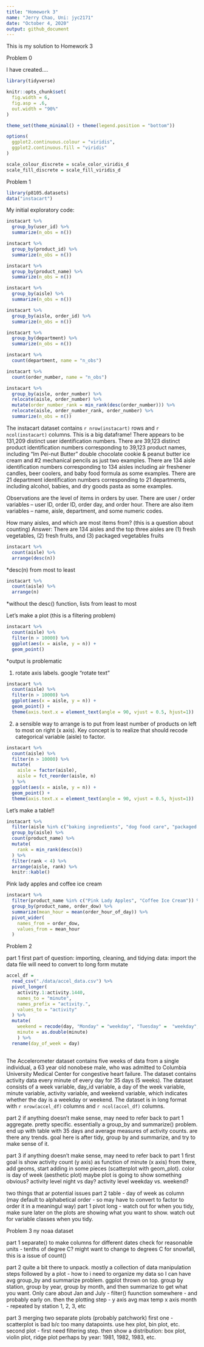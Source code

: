 ```yaml
---
title: "Homework 3"
name: "Jerry Chao, Uni: jyc2171"
date: "October 4, 2020"
output: github_document
---
```


This is my solution to Homework 3

Problem 0

I have created....

```r
library(tidyverse)

knitr::opts_chunk$set(
  fig.width = 6,
  fig.asp = .6,
  out.width = "90%"
)

theme_set(theme_minimal() + theme(legend.position = "bottom"))

options(
  ggplot2.continuous.colour = "viridis",
  ggplot2.continuous.fill = "viridis"
)

scale_colour_discrete = scale_color_viridis_d
scale_fill_discrete = scale_fill_viridis_d
```

Problem 1

```r
library(p8105.datasets)
data("instacart")
```

My initial exploratory code:

```r
instacart %>% 
  group_by(user_id) %>% 
  summarize(n_obs = n())

instacart %>% 
  group_by(product_id) %>% 
  summarize(n_obs = n())

instacart %>% 
  group_by(product_name) %>% 
  summarize(n_obs = n())

instacart %>% 
  group_by(aisle) %>% 
  summarize(n_obs = n())

instacart %>% 
  group_by(aisle, order_id) %>% 
  summarize(n_obs = n())

instacart %>% 
  group_by(department) %>% 
  summarize(n_obs = n())

instacart %>% 
  count(department, name = "n_obs")

instacart %>% 
  count(order_number, name = "n_obs")

instacart %>% 
  group_by(aisle, order_number) %>% 
  relocate(aisle, order_number) %>% 
  mutate(order_number_rank = min_rank(desc(order_number))) %>% 
  relocate(aisle, order_number_rank, order_number) %>% 
  summarize(n_obs = n())
```


The instacart dataset contains `r nrow(instacart)` rows and `r ncol(instacart)` columns.  This is a big dataframe!  There appears to be 131,209 distinct user identification numbers.  There are 39,123  distinct product identification numbers corresponding to 39,123 product names, including "Im Pei-nut Butter" double chocolate cookie & peanut butter ice cream and #2 mechanical pencils as just two examples.  There are 134 aisle identification numbers corresponding to 134 aisles including air freshener candles, beer coolers, and baby food formula as some examples.  There are 21 department identification numbers corresponding to 21 departments, including alcohol, babies, and dry goods pasta as some examples.

Observations are the level of items in orders by user.  There are user / order variables -- user ID, order ID, order day, and order hour.  There are also item variables -- name, aisle, department, and some numeric codes.

How many aisles, and which are most items from?
(this is a question about counting)
Answer: There are 134 aisles and the top three aisles are (1) fresh vegetables, (2) fresh fruits, and (3) packaged vegetables fruits

```r
instacart %>% 
  count(aisle) %>% 
  arrange(desc(n))
```
*desc(n) from most to least

```r
instacart %>% 
  count(aisle) %>% 
  arrange(n)
```
*without the desc() function, lists from least to most

Let's make a plot
(this is a filtering problem)

```r
instacart %>% 
  count(aisle) %>% 
  filter(n > 10000) %>% 
  ggplot(aes(x = aisle, y = n)) +
  geom_point()
```
*output is problematic

1) rotate axis labels.  google "rotate text"
```r
instacart %>% 
  count(aisle) %>% 
  filter(n > 10000) %>% 
  ggplot(aes(x = aisle, y = n)) +
  geom_point() +
  theme(axis.text.x = element_text(angle = 90, vjust = 0.5, hjust=1))
```


2) a sensible way to arrange is to put from least number of products on left to most on right (x axis).  Key concept is to realize that should recode categorical variable (aisle) to factor.
```r
instacart %>% 
  count(aisle) %>% 
  filter(n > 10000) %>% 
  mutate(
    aisle = factor(aisle),
    aisle = fct_reorder(aisle, n)
  ) %>% 
  ggplot(aes(x = aisle, y = n)) +
  geom_point() +
  theme(axis.text.x = element_text(angle = 90, vjust = 0.5, hjust=1))
```

Let's make a table!!

```r
instacart %>% 
  filter(aisle %in% c("baking ingredients", "dog food care", "packaged vegetables fruits")) %>% 
  group_by(aisle) %>%
  count(product_name) %>% 
  mutate(
    rank = min_rank(desc(n))
  ) %>% 
  filter(rank < 4) %>% 
  arrange(aisle, rank) %>% 
  knitr::kable()
```

Pink lady apples and coffee ice cream

```r
instacart %>% 
  filter(product_name %in% c("Pink Lady Apples", "Coffee Ice Cream")) %>% 
  group_by(product_name, order_dow) %>% 
  summarize(mean_hour = mean(order_hour_of_day)) %>% 
  pivot_wider(
    names_from = order_dow,
    values_from = mean_hour
  )
```

Problem 2

part 1
first part of question: importing, cleaning, and tidying data:
import the data file
will need to convert to long form
mutate

```r
accel_df =
  read_csv("./data/accel_data.csv") %>% 
  pivot_longer(
    activity.1:activity.1440,
    names_to = "minute",
    names_prefix = "activity.",
    values_to = "activity"
  ) %>%
  mutate(
    weekend = recode(day, "Monday" = "weekday", "Tuesday" =  "weekday", "Wednesday" = "weekday",                      "Thursday" = "weekday", "Friday" = "weekday", "Saturday" = "weekend",                                           "Sunday" = "weekend"),
    minute = as.double(minute)
    ) %>% 
  rename(day_of_week = day)
  
```

The Accelerometer dataset contains five weeks of data from a single individual, a 63 year old nonobese male, who was admitted to Columbia University Medical Center for congestive heart failure.  The dataset contains activity data every minute of every day for 35 days (5 weeks).  The dataset consists of a week variable, day_id variable, a day of the week variable, minute variable, activity variable, and weekend variable, which indicates whether the day is a weekday or weekend.  The dataset is in long format with `r nrow(accel_df)` columns and `r ncol(accel_df)` columns.

part 2
if anything doesn't make sense, may need to refer back to part 1
aggregate.  pretty specific.  essentially a group_by and summarize() problem.
end up with table with 35 days and average measures of activity counts.  are there any trends.
goal here is after tidy, group by and summarize, and try to make sense of it.

part 3
if anything doesn't make sense, may need to refer back to part 1
first goal is show activity count (y axis) as function of minute (x axis)
from there, add geoms, start adding in some pieces (scatterplot with geom_plot).
color is day of week (aesthetic plot)
maybe plot is going to show something obvious?  activity level night vs day? activity level weekday vs. weekend?

two things that ar potential issues
part 2 table - day of week as column (may default to alphabetical order - so may have to convert to factor to order it in a meaningul way)
part 1 pivot long - watch out for when you tidy, make sure later on the plots are showing what you want to show.  watch out for variable classes when you tidy.

Problem 3
ny noaa dataset

part 1
separate() to make columns for different dates
check for reasonable units - tenths of degree C? might want to change to degrees C
for snowfall, this is a issue of count()

part 2
quite a bit there to unpack.
mostly a collection of data manipulation steps followed by a plot - how to i need to organize my data so I can have avg
group_by and summarize problem. ggplot thrown on top.
group by station, group by year, group by month, and then summarize to get what you want.  Only care about Jan and July - filter() fuunction somewhere - and probably early on.
then the plotting step - y axis avg max temp x axis month - repeated by station 1, 2, 3, etc

part 3
merging two separate plots (probably patchwork)
first one - scatterplot is bad b/c too many datapoints.  use hex plot, bin plot, etc.
second plot - first need filtering step.  then show a distribution: box plot, violin plot, ridge plot perhaps by year: 1981, 1982, 1983, etc.